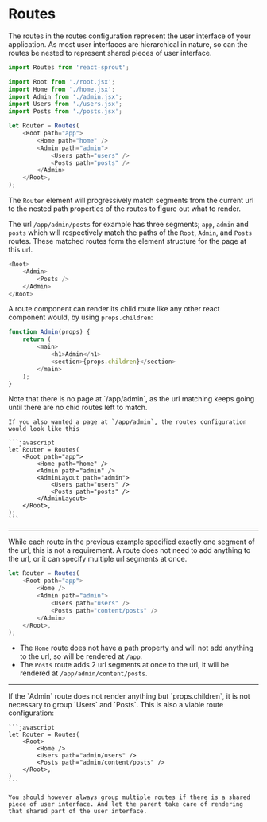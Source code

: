 # Routes

The routes in the routes configuration represent the user interface of your application.
As most user interfaces are hierarchical in nature, so can the routes be nested to represent shared pieces of user interface.

```javascript
import Routes from 'react-sprout';

import Root from './root.jsx';
import Home from './home.jsx';
import Admin from './admin.jsx';
import Users from './users.jsx';
import Posts from './posts.jsx';

let Router = Routes(
	<Root path="app">
		<Home path="home" />
		<Admin path="admin">
			<Users path="users" />
			<Posts path="posts" />
		</Admin>
	</Root>,
);
```

The `Router` element will progressively match segments from the current url to the nested path properties of the routes to figure out what to render.

The url `/app/admin/posts` for example has three segments; `app`, `admin` and `posts` which will respectively match the paths of the `Root`, `Admin`, and `Posts` routes.
These matched routes form the element structure for the page at this url.

```javascript
<Root>
	<Admin>
		<Posts />
	</Admin>
</Root>
```

A route component can render its child route like any other react component would, by using `props.children`:

```javascript
function Admin(props) {
	return (
		<main>
			<h1>Admin</h1>
			<section>{props.children}</section>
		</main>
	);
}
```

<Info>
	Note that there is no page at `/app/admin`, as the url matching keeps going until there are no chid routes left to match.

    If you also wanted a page at `/app/admin`, the routes configuration would look like this

    ```javascript
    let Router = Routes(
    	<Root path="app">
    		<Home path="home" />
    		<Admin path="admin" />
    		<AdminLayout path="admin">
    			<Users path="users" />
    			<Posts path="posts" />
    		</AdminLayout>
    	</Root>,
    );
    ```

</Info>

<hr />

While each route in the previous example specified exactly one segment of the url, this is not a requirement. A route does not need to add anything to the url, or it can specify multiple url segments at once.

```javascript
let Router = Routes(
	<Root path="app">
		<Home />
		<Admin path="admin">
			<Users path="users" />
			<Posts path="content/posts" />
		</Admin>
	</Root>,
);
```

- The `Home` route does not have a path property and will not add anything to the url, so will be rendered at `/app`.
- The `Posts` route adds 2 url segments at once to the url, it will be rendered at `/app/admin/content/posts`.

<hr />

<Info>
	If the `Admin` route does not render anything but `props.children`, it is not necessary to group `Users` and `Posts`.
	This is also a viable route configuration:

    ```javascript
    let Router = Routes(
    	<Root>
    		<Home />
    		<Users path="admin/users" />
    		<Posts path="admin/content/posts" />
    	</Root>,
    )
    ```

    You should however always group multiple routes if there is a shared piece of user interface. And let the parent take care of rendering that shared part of the user interface.

</Info>
